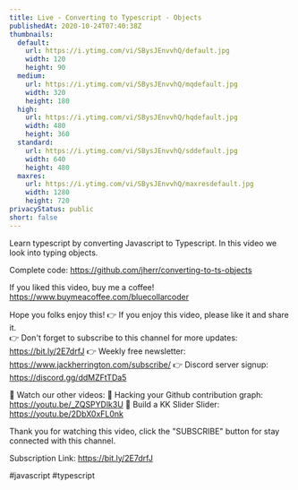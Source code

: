 ```yaml
---
title: Live - Converting to Typescript - Objects
publishedAt: 2020-10-24T07:40:38Z
thumbnails:
  default:
    url: https://i.ytimg.com/vi/SBysJEnvvhQ/default.jpg
    width: 120
    height: 90
  medium:
    url: https://i.ytimg.com/vi/SBysJEnvvhQ/mqdefault.jpg
    width: 320
    height: 180
  high:
    url: https://i.ytimg.com/vi/SBysJEnvvhQ/hqdefault.jpg
    width: 480
    height: 360
  standard:
    url: https://i.ytimg.com/vi/SBysJEnvvhQ/sddefault.jpg
    width: 640
    height: 480
  maxres:
    url: https://i.ytimg.com/vi/SBysJEnvvhQ/maxresdefault.jpg
    width: 1280
    height: 720
privacyStatus: public
short: false
---
```

  
  Learn typescript by converting Javascript to Typescript. In this video we look into typing objects.

Complete code: https://github.com/jherr/converting-to-ts-objects

If you liked this video, buy me a coffee! https://www.buymeacoffee.com/bluecollarcoder

Hope you folks enjoy this!
👉 If you enjoy this video, please like it and share it.    
👉 Don't forget to subscribe to this channel for more updates: https://bit.ly/2E7drfJ
👉 Weekly free newsletter: https://www.jackherrington.com/subscribe/
👉 Discord server signup: https://discord.gg/ddMZFtTDa5

💢 Watch our other videos:
💟 Hacking your Github contribution graph: https://youtu.be/_ZQSPYDlk3U
💟 Build a KK Slider Slider: https://youtu.be/2DbX0xFL0nk

Thank you for watching this video, click the "SUBSCRIBE" button for stay connected with this channel. 

Subscription Link:  https://bit.ly/2E7drfJ

#javascript #typescript
  